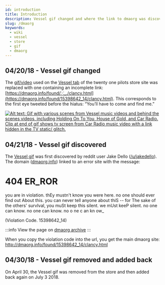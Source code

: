 ```yaml
---
id: introduction
title: Introduction
description: Vessel gif changed and where the link to dmaorg was discovered.
slug: /dmaorg
keywords:
  - wiki
  - vessel
  - store
  - gif
  - dmaorg
---
```


## 04/20/18 - Vessel gif changed

The [gif/video](https://www.youtube.com/watch?v=IigZXFhkbMM) used on the [Vessel tab](https://store.twentyonepilots.com/vessel.html) of the twenty one pilots store site was replaced with one containing an incomplete link: [https://dmaorg.info/found/⁙_./clancy.html](https://dmaorg.info/found/15398642_14/clancy.html). This corresponds to the first eye tweeted before the hiatus: “You’ll have to come and find me.”

[![Alt text: Gif with various scenes from Vessel music videos and behind the scenes videos, including Holding On To You, House of Gold, and Car Radio. Clip at end of gif shows tv screen from Car Radio music video with a link hidden in the TV static/ glitch.](./assets/vesselstorepage.gif)](./assets/vesselstorepage.gif)


## 04/21/18 - Vessel gif discovered

The [Vessel gif](https://gfycat.com/gifs/detail/difficultoldfashionedantarcticfurseals) was first discovered by reddit user Jake Dello ([/u/jakedello](https://www.reddit.com/u/jakedello)). The domain ([dmaorg.info](http://dmaorg.info)) linked to an error site with the message:


<BrowserWindow url="http://dmaorg.info">
<h1>404 ER_ROR</h1>

you are in violation. thEy mustn't know you were here. no one should ever find out About this. you can never tell anyone about thiS -- for The sake of the others' survIval, you muSt keep this silent. we mUst keeP silent. no one can know. no one can know. no o ne c an kn ow_

(Violation Code. 15398642_14)
</BrowserWindow>


:::info
View the page on [dmaorg archive](https://www.dmaorg.site/404.html)
:::

When you copy the violation code into the url, you get the main dmaorg site: http://dmaorg.info/found/15398642_14/clancy.html

## 04/30/18 - Vessel gif removed and added back

On April 30, the Vessel gif was removed from the store and then added back again on July 3 2018.
